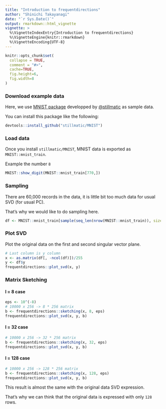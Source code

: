 ```yaml
---
title: "Introduction to frequentdirections"
author: "Shinichi Takayanagi"
date: "`r Sys.Date()`"
output: rmarkdown::html_vignette
vignette: >
  %\VignetteIndexEntry{Introduction to frequentdirections}
  %\VignetteEngine{knitr::rmarkdown}
  %\VignetteEncoding{UTF-8}
---
```


```r
knitr::opts_chunk$set(
  collapse = TRUE,
  comment = "#>",
  cache=TRUE,
  fig.height=6,
  fig.width=8
)
```

### Download example data

Here, we use [MNIST package](https://github.com/stillmatic/MNIST) developped by  [\@stillmatic](https://github.com/stillmatic) as sample data.

You can install this package like the following:
```r
devtools::install_github("stillmatic/MNIST")
```

### Load data

Once you install `stillmatic/MNIST`, MNIST data is exported as `MNIST::mnist_train`.

Example the number `8`
```r
MNIST::show_digit(MNIST::mnist_train[770,])
```

### Sampling

There are 60,000 records in the data, it is little bit too much data for usual SVD (for usual PC).

That's why we would like to do sampling here.

```r
df <- MNIST::mnist_train[sample(seq_len(nrow(MNIST::mnist_train)), size=10^4), ]
```

### Plot SVD
Plot the original data on the first and second singular vector plane.
```r
# Last column is y column
x <- as.matrix(df[, -ncol(df)])/255
y <- df$y
frequentdirections::plot_svd(x, y)
```

### Matrix Sketching
#### l = 8 case
```r
eps <- 10^(-8)
# 10000 x 256 -> 8 * 256 matrix
b <- frequentdirections::sketching(x, 8, eps)
frequentdirections::plot_svd(x, y, b)
```

#### l = 32 case
```r
# 10000 x 256 -> 32 * 256 matrix
b <- frequentdirections::sketching(x, 32, eps)
frequentdirections::plot_svd(x, y, b)
```

#### l = 128 case
```r
# 10000 x 256 -> 128 * 256 matrix
b <- frequentdirections::sketching(x, 128, eps)
frequentdirections::plot_svd(x, y, b)
```

This result is almost the same with the original data SVD expression.

That's why we can think that the original data is expressed with only `128` rows.
